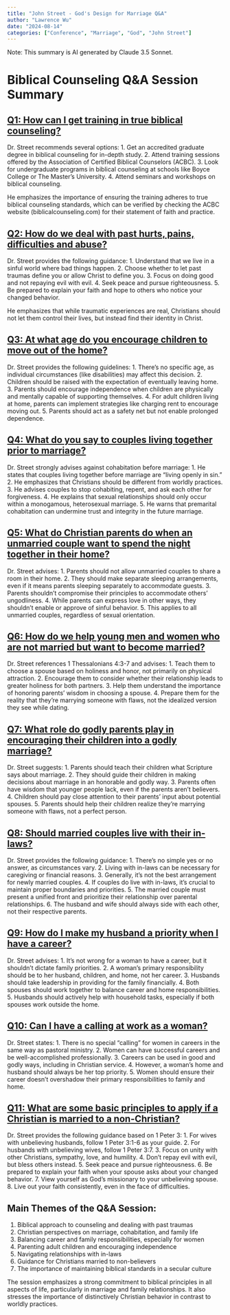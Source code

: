```yaml
---
title: "John Street - God's Design for Marriage Q&A"
author: "Lawrence Wu"    
date: "2024-08-14"
categories: ["Conference", "Marriage", "God", "John Street"]
---
```


Note: This summary is AI generated by Claude 3.5 Sonnet.

# Biblical Counseling Q&A Session Summary

## [Q1: How can I get training in true biblical counseling?](https://www.youtube.com/watch?v=CVyerCbKlvY&t=101s)

Dr. Street recommends several options:
1. Get an accredited graduate degree in biblical counseling for in-depth study.
2. Attend training sessions offered by the Association of Certified Biblical Counselors (ACBC).
3. Look for undergraduate programs in biblical counseling at schools like Boyce College or The Master's University.
4. Attend seminars and workshops on biblical counseling.

He emphasizes the importance of ensuring the training adheres to true biblical counseling standards, which can be verified by checking the ACBC website (biblicalcounseling.com) for their statement of faith and practice.

## [Q2: How do we deal with past hurts, pains, difficulties and abuse?](https://www.youtube.com/watch?v=CVyerCbKlvY&t=371s)

Dr. Street provides the following guidance:
1. Understand that we live in a sinful world where bad things happen.
2. Choose whether to let past traumas define you or allow Christ to define you.
3. Focus on doing good and not repaying evil with evil.
4. Seek peace and pursue righteousness.
5. Be prepared to explain your faith and hope to others who notice your changed behavior.

He emphasizes that while traumatic experiences are real, Christians should not let them control their lives, but instead find their identity in Christ.

## [Q3: At what age do you encourage children to move out of the home?](https://www.youtube.com/watch?v=CVyerCbKlvY&t=748s)

Dr. Street provides the following guidelines:
1. There's no specific age, as individual circumstances (like disabilities) may affect this decision.
2. Children should be raised with the expectation of eventually leaving home.
3. Parents should encourage independence when children are physically and mentally capable of supporting themselves.
4. For adult children living at home, parents can implement strategies like charging rent to encourage moving out.
5. Parents should act as a safety net but not enable prolonged dependence.

## [Q4: What do you say to couples living together prior to marriage?](https://www.youtube.com/watch?v=CVyerCbKlvY&t=977s)

Dr. Street strongly advises against cohabitation before marriage:
1. He states that couples living together before marriage are "living openly in sin."
2. He emphasizes that Christians should be different from worldly practices.
3. He advises couples to stop cohabiting, repent, and ask each other for forgiveness.
4. He explains that sexual relationships should only occur within a monogamous, heterosexual marriage.
5. He warns that premarital cohabitation can undermine trust and integrity in the future marriage.

## [Q5: What do Christian parents do when an unmarried couple want to spend the night together in their home?](https://www.youtube.com/watch?v=CVyerCbKlvY&t=1166s)

Dr. Street advises:
1. Parents should not allow unmarried couples to share a room in their home.
2. They should make separate sleeping arrangements, even if it means parents sleeping separately to accommodate guests.
3. Parents shouldn't compromise their principles to accommodate others' ungodliness.
4. While parents can express love in other ways, they shouldn't enable or approve of sinful behavior.
5. This applies to all unmarried couples, regardless of sexual orientation.

## [Q6: How do we help young men and women who are not married but want to become married?](https://www.youtube.com/watch?v=CVyerCbKlvY&t=1353s)

Dr. Street references 1 Thessalonians 4:3-7 and advises:
1. Teach them to choose a spouse based on holiness and honor, not primarily on physical attraction.
2. Encourage them to consider whether their relationship leads to greater holiness for both partners.
3. Help them understand the importance of honoring parents' wisdom in choosing a spouse.
4. Prepare them for the reality that they're marrying someone with flaws, not the idealized version they see while dating.

## [Q7: What role do godly parents play in encouraging their children into a godly marriage?](https://www.youtube.com/watch?v=CVyerCbKlvY&t=1670s)

Dr. Street suggests:
1. Parents should teach their children what Scripture says about marriage.
2. They should guide their children in making decisions about marriage in an honorable and godly way.
3. Parents often have wisdom that younger people lack, even if the parents aren't believers.
4. Children should pay close attention to their parents' input about potential spouses.
5. Parents should help their children realize they're marrying someone with flaws, not a perfect person.

## [Q8: Should married couples live with their in-laws?](https://www.youtube.com/watch?v=CVyerCbKlvY&t=1917s)

Dr. Street provides the following guidance:
1. There's no simple yes or no answer, as circumstances vary.
2. Living with in-laws can be necessary for caregiving or financial reasons.
3. Generally, it's not the best arrangement for newly married couples.
4. If couples do live with in-laws, it's crucial to maintain proper boundaries and priorities.
5. The married couple must present a unified front and prioritize their relationship over parental relationships.
6. The husband and wife should always side with each other, not their respective parents.

## [Q9: How do I make my husband a priority when I have a career?](https://www.youtube.com/watch?v=CVyerCbKlvY&t=2164s)

Dr. Street advises:
1. It's not wrong for a woman to have a career, but it shouldn't dictate family priorities.
2. A woman's primary responsibility should be to her husband, children, and home, not her career.
3. Husbands should take leadership in providing for the family financially.
4. Both spouses should work together to balance career and home responsibilities.
5. Husbands should actively help with household tasks, especially if both spouses work outside the home.

## [Q10: Can I have a calling at work as a woman?](https://www.youtube.com/watch?v=CVyerCbKlvY&t=2470s)

Dr. Street states:
1. There is no special "calling" for women in careers in the same way as pastoral ministry.
2. Women can have successful careers and be well-accomplished professionally.
3. Careers can be used in good and godly ways, including in Christian service.
4. However, a woman's home and husband should always be her top priority.
5. Women should ensure their career doesn't overshadow their primary responsibilities to family and home.

## [Q11: What are some basic principles to apply if a Christian is married to a non-Christian?](https://www.youtube.com/watch?v=CVyerCbKlvY&t=2674s)

Dr. Street provides the following guidance based on 1 Peter 3:
1. For wives with unbelieving husbands, follow 1 Peter 3:1-6 as your guide.
2. For husbands with unbelieving wives, follow 1 Peter 3:7.
3. Focus on unity with other Christians, sympathy, love, and humility.
4. Don't repay evil with evil, but bless others instead.
5. Seek peace and pursue righteousness.
6. Be prepared to explain your faith when your spouse asks about your changed behavior.
7. View yourself as God's missionary to your unbelieving spouse.
8. Live out your faith consistently, even in the face of difficulties.

## Main Themes of the Q&A Session:

1. Biblical approach to counseling and dealing with past traumas
2. Christian perspectives on marriage, cohabitation, and family life
3. Balancing career and family responsibilities, especially for women
4. Parenting adult children and encouraging independence
5. Navigating relationships with in-laws
6. Guidance for Christians married to non-believers
7. The importance of maintaining biblical standards in a secular culture

The session emphasizes a strong commitment to biblical principles in all aspects of life, particularly in marriage and family relationships. It also stresses the importance of distinctively Christian behavior in contrast to worldly practices.